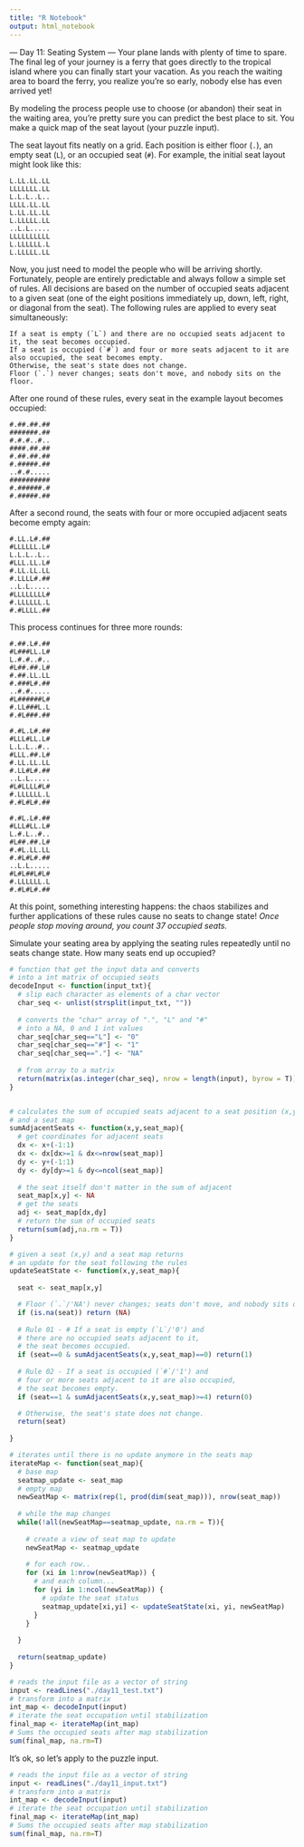 ```yaml
---
title: "R Notebook"
output: html_notebook
---
```


--- Day 11: Seating System ---
Your plane lands with plenty of time to spare. The final leg of your journey is a ferry that goes directly to the tropical island where you can finally start your vacation. As you reach the waiting area to board the ferry, you realize you're so early, nobody else has even arrived yet!

By modeling the process people use to choose (or abandon) their seat in the waiting area, you're pretty sure you can predict the best place to sit. You make a quick map of the seat layout (your puzzle input).

The seat layout fits neatly on a grid. Each position is either floor (`.`), an empty seat (`L`), or an occupied seat (`#`). For example, the initial seat layout might look like this:

```
L.LL.LL.LL
LLLLLLL.LL
L.L.L..L..
LLLL.LL.LL
L.LL.LL.LL
L.LLLLL.LL
..L.L.....
LLLLLLLLLL
L.LLLLLL.L
L.LLLLL.LL
```

Now, you just need to model the people who will be arriving shortly. Fortunately, people are entirely predictable and always follow a simple set of rules. All decisions are based on the number of occupied seats adjacent to a given seat (one of the eight positions immediately up, down, left, right, or diagonal from the seat). The following rules are applied to every seat simultaneously:

```
If a seat is empty (`L`) and there are no occupied seats adjacent to it, the seat becomes occupied.
If a seat is occupied (`#`) and four or more seats adjacent to it are also occupied, the seat becomes empty.
Otherwise, the seat's state does not change.
Floor (`.`) never changes; seats don't move, and nobody sits on the floor.
```

After one round of these rules, every seat in the example layout becomes occupied:

```
#.##.##.##
#######.##
#.#.#..#..
####.##.##
#.##.##.##
#.#####.##
..#.#.....
##########
#.######.#
#.#####.##
```

After a second round, the seats with four or more occupied adjacent seats become empty again:

```
#.LL.L#.##
#LLLLLL.L#
L.L.L..L..
#LLL.LL.L#
#.LL.LL.LL
#.LLLL#.##
..L.L.....
#LLLLLLLL#
#.LLLLLL.L
#.#LLLL.##
```

This process continues for three more rounds:

```
#.##.L#.##
#L###LL.L#
L.#.#..#..
#L##.##.L#
#.##.LL.LL
#.###L#.##
..#.#.....
#L######L#
#.LL###L.L
#.#L###.##

#.#L.L#.##
#LLL#LL.L#
L.L.L..#..
#LLL.##.L#
#.LL.LL.LL
#.LL#L#.##
..L.L.....
#L#LLLL#L#
#.LLLLLL.L
#.#L#L#.##

#.#L.L#.##
#LLL#LL.L#
L.#.L..#..
#L##.##.L#
#.#L.LL.LL
#.#L#L#.##
..L.L.....
#L#L##L#L#
#.LLLLLL.L
#.#L#L#.##
```

At this point, something interesting happens: the chaos stabilizes and further applications of these rules cause no seats to change state! *Once people stop moving around, you count 37 occupied seats.*

Simulate your seating area by applying the seating rules repeatedly until no seats change state. How many seats end up occupied?

```r
# function that get the input data and converts
# into a int matrix of occupied seats
decodeInput <- function(input_txt){
  # slip each character as elements of a char vector
  char_seq <- unlist(strsplit(input_txt, ""))
  
  # converts the "char" array of ".", "L" and "#"
  # into a NA, 0 and 1 int values
  char_seq[char_seq=="L"] <- "0"
  char_seq[char_seq=="#"] <- "1"
  char_seq[char_seq=="."] <- "NA"
  
  # from array to a matrix
  return(matrix(as.integer(char_seq), nrow = length(input), byrow = T))
}


# calculates the sum of occupied seats adjacent to a seat position (x,y)
# and a seat map
sumAdjacentSeats <- function(x,y,seat_map){
  # get coordinates for adjacent seats
  dx <- x+(-1:1)
  dx <- dx[dx>=1 & dx<=nrow(seat_map)]  
  dy <- y+(-1:1)
  dy <- dy[dy>=1 & dy<=ncol(seat_map)]  
    
  # the seat itself don't matter in the sum of adjacent
  seat_map[x,y] <- NA 
  # get the seats
  adj <- seat_map[dx,dy]
  # return the sum of occupied seats
  return(sum(adj,na.rm = T))
}

# given a seat (x,y) and a seat map returns
# an update for the seat following the rules 
updateSeatState <- function(x,y,seat_map){
  
  seat <- seat_map[x,y]

  # Floor (`.`/'NA') never changes; seats don't move, and nobody sits on the floor.
  if (is.na(seat)) return (NA)
  
  # Rule 01 - # If a seat is empty (`L`/'0') and
  # there are no occupied seats adjacent to it,
  # the seat becomes occupied.
  if (seat==0 & sumAdjacentSeats(x,y,seat_map)==0) return(1)
  
  # Rule 02 - If a seat is occupied (`#`/'1') and
  # four or more seats adjacent to it are also occupied, 
  # the seat becomes empty.
  if (seat==1 & sumAdjacentSeats(x,y,seat_map)>=4) return(0)

  # Otherwise, the seat's state does not change.
  return(seat)
  
}

# iterates until there is no update anymore in the seats map
iterateMap <- function(seat_map){
  # base map
  seatmap_update <- seat_map
  # empty map
  newSeatMap <- matrix(rep(1, prod(dim(seat_map))), nrow(seat_map))
  
  # while the map changes
  while(!all(newSeatMap==seatmap_update, na.rm = T)){
  
    # create a view of seat map to update
    newSeatMap <- seatmap_update  
    
    # for each row..
    for (xi in 1:nrow(newSeatMap)) {
      # and each column...
      for (yi in 1:ncol(newSeatMap)) {
        # update the seat status
        seatmap_update[xi,yi] <- updateSeatState(xi, yi, newSeatMap)
      }
    }
    
  }
  
  return(seatmap_update)
}

# reads the input file as a vector of string
input <- readLines("./day11_test.txt")
# transform into a matrix
int_map <- decodeInput(input)
# iterate the seat occupation until stabilization
final_map <- iterateMap(int_map)
# Sums the occupied seats after map stabilization
sum(final_map, na.rm=T)

```
It's ok, so let's apply to the puzzle input.

```r
# reads the input file as a vector of string
input <- readLines("./day11_input.txt")
# transform into a matrix
int_map <- decodeInput(input)
# iterate the seat occupation until stabilization
final_map <- iterateMap(int_map)
# Sums the occupied seats after map stabilization
sum(final_map, na.rm=T)

```















